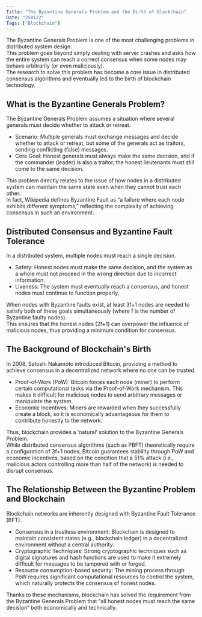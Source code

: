 ```yaml
---
Title: "The Byzantine Generals Problem and the Birth of Blockchain"
Date: "250122"
Tags: ["Blockchain"]
---
```


The Byzantine Generals Problem is one of the most challenging problems in distributed system design.  
This problem goes beyond simply dealing with server crashes and asks how the entire system can reach a correct consensus when some nodes may behave arbitrarily (or even maliciously).  
The research to solve this problem has become a core issue in distributed consensus algorithms and eventually led to the birth of blockchain technology.

## What is the Byzantine Generals Problem?

The Byzantine Generals Problem assumes a situation where several generals must decide whether to attack or retreat.

- Scenario: Multiple generals must exchange messages and decide whether to attack or retreat, but some of the generals act as traitors, sending conflicting (false) messages.
- Core Goal: Honest generals must always make the same decision, and if the commander (leader) is also a traitor, the honest lieutenants must still come to the same decision.

This problem directly relates to the issue of how nodes in a distributed system can maintain the same state even when they cannot trust each other.  
In fact, Wikipedia defines Byzantine Fault as “a failure where each node exhibits different symptoms,” reflecting the complexity of achieving consensus in such an environment.

## Distributed Consensus and Byzantine Fault Tolerance

In a distributed system, multiple nodes must reach a single decision.

- Safety: Honest nodes must make the same decision, and the system as a whole must not proceed in the wrong direction due to incorrect information.
- Liveness: The system must eventually reach a consensus, and honest nodes must continue to function properly.

When nodes with Byzantine faults exist, at least 3f+1 nodes are needed to satisfy both of these goals simultaneously (where f is the number of Byzantine faulty nodes).  
This ensures that the honest nodes (2f+1) can overpower the influence of malicious nodes, thus providing a minimum condition for consensus.

## The Background of Blockchain's Birth

In 2008, Satoshi Nakamoto introduced Bitcoin, providing a method to achieve consensus in a decentralized network where no one can be trusted.

- Proof-of-Work (PoW): Bitcoin forces each node (miner) to perform certain computational tasks via the Proof-of-Work mechanism. This makes it difficult for malicious nodes to send arbitrary messages or manipulate the system.
- Economic Incentives: Miners are rewarded when they successfully create a block, so it is economically advantageous for them to contribute honestly to the network.

Thus, blockchain provides a ‘natural’ solution to the Byzantine Generals Problem.  
While distributed consensus algorithms (such as PBFT) theoretically require a configuration of 3f+1 nodes, Bitcoin guarantees stability through PoW and economic incentives, based on the condition that a 51% attack (i.e., malicious actors controlling more than half of the network) is needed to disrupt consensus.

## The Relationship Between the Byzantine Problem and Blockchain

Blockchain networks are inherently designed with Byzantine Fault Tolerance (BFT).

- Consensus in a trustless environment: Blockchain is designed to maintain consistent states (e.g., blockchain ledger) in a decentralized environment without a central authority.
- Cryptographic Techniques: Strong cryptographic techniques such as digital signatures and hash functions are used to make it extremely difficult for messages to be tampered with or forged.
- Resource consumption-based security: The mining process through PoW requires significant computational resources to control the system, which naturally protects the consensus of honest nodes.

Thanks to these mechanisms, blockchain has solved the requirement from the Byzantine Generals Problem that “all honest nodes must reach the same decision” both economically and technically.
